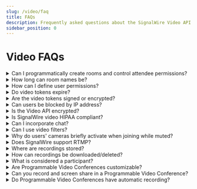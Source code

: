 ```yaml
---
slug: /video/faq 
title: FAQs
description: Frequently asked questions about the SignalWire Video API.
sidebar_position: 0
---
```



# Video FAQs

<details className={style.faq}>
  <summary>Can I programmatically create rooms and control attendee permissions?</summary>
  <p className={style.answer}>

Yes. Please check out our API reference to see how to create a [room with a prebuilt
UI](/rest/signalwire-rest/endpoints/video/create-video-conference) (a Programmable Video Conference) with
a [room without a prebuilt UI](/rest/signalwire-rest/endpoints/video/create-room).

  </p>
</details>

<details className={style.faq}>
<summary>How long can room names be?</summary>  
<p className={style.answer}>

Room names can be up to 100 characters, with a display name of up to 200 characters. Be sure to avoid using "/" in room names.

</p>  
</details>

<details className={style.faq}>
<summary>How can I define user permissions?</summary>  
<p className={style.answer}>

You define a user's permissions for a room when you generate their access token. See the [room_tokens](/rest/signalwire-rest/endpoints/video/create-room-token) API endpoint. Access tokens for Programmable Video Conferences are generated when the conference is created. The response object includes tokens for moderators and guests. Guest tokens will only have permissions to modify their own settings while moderators can effect their own settings, room settings, and settings for other participants.

</p>  
</details>

<details className={style.faq}>
<summary>Do video tokens expire?</summary>  
<p className={style.answer}>

No, by default all tokens will last indefinitely. You can alter the lifetime of your tokens using a variety of parameters, more detail [here](/rest/signalwire-rest/endpoints/video/create-room-token).

</p>  
</details>

<details className={style.faq}>
<summary>Are the video tokens signed or encrypted?</summary>  
<p className={style.answer}>

The video tokens are signed and are secure. Encryption cannot be implemented on the user-end without causing problems as SignalWire would then need to decrypt them.

</p>  
</details>

<details className={style.faq}>
<summary>Can users be blocked by IP address?</summary>  
<p className={style.answer}>

Not at the SignalWire/Token level. You would have to block them from your website/application.

</p>  
</details>

<details className={style.faq}>
<summary>Is the Video API encrypted?</summary>  
<p className={style.answer}>

Yes, it is encrypted through HTTPS and SRTP. WebRTC products are required to be encrypted!

</p>  
</details>

<details className={style.faq}>
<summary>Is SignalWire video HIPAA compliant?</summary>  
<p className={style.answer}>

Yes! You control access to video conferences via JWT tokens, recording is disabled by default and must be enabled manually, and recordings can be deleted from SignalWire.

</p>  
</details>

<details className={style.faq}>
<summary>Can I incorporate chat?</summary>  
<p className={style.answer}>

Yes! When building your website you will have to generate a unique token for the video room and the chat room, but both can exist on the same page.

</p>  
</details>

<details className={style.faq}>
<summary>Can I use video filters?</summary>  
<p className={style.answer}>

There is no native support for this at the moment, but you can certainly implement it yourself using the concept of [video overlays](/sdks/reference/browser-sdk/guides/video/video-overlays).

</p>  
</details>

<details className={style.faq}>
<summary>Why do users' cameras briefly activate when joining while muted?</summary>  
<p className={style.answer}>

SignalWire enumerates over all devices and 'checks' the devices where permissions allow. No video/audio data is transmitted during this test.

</p>  
</details>

<details className={style.faq}>
<summary>Does SignalWire support RTMP?</summary>  
<p className={style.answer}>

The Video API supports inbound RTMP via the [`play`](/docs/sdks/reference/browser-sdk/video/video-roomsession.mdx#play) method, and outbound RTMP via the [`startStream`](/sdks/reference/browser-sdk/video/video-roomsession.mdx#startstream) method.

</p>  
</details>

<details className={style.faq}>
<summary>Where are recordings stored?</summary>  
<p className={style.answer}>

Video Room recordings can be found in your [SignalWire Dashboard](https://signalwire.com/signin). Click on _Video_ in the left sidebar, then find a list of recordings under the _Recordings_ tab.

</p>  
</details>

<details className={style.faq}>
<summary>How can recordings be downloaded/deleted?</summary>  
<p className={style.answer}>

Video room recordings can be deleted or downloaded via your [SignalWire Dashboard](https://signalwire.com/signin) in the video recordings section or via the [API](/rest/signalwire-rest/endpoints/video/list-room-recordings-by-session).

</p>  
</details>

<details className={style.faq}>
<summary>What is considered a participant?</summary>  
<p className={style.answer}>

Any new member in the room - this could be a person who joined or a screen being shared.

</p>  
</details>

<details className={style.faq}>
<summary>Are Programmable Video Conferences customizable?</summary>  
<p className={style.answer}>

Yes! With Programmable Video Conferences, you can now change the background color, foreground color, primary color, success color, negative color, and switch from light mode to dark mode. See a demonstration in our [Programmable Video Conferences article](/video/getting-started/video-conferences#appearance-tab).

</p>  
</details>

<details className={style.faq}>
<summary>Can you record and screen share in a Programmable Video Conference?</summary>  
<p className={style.answer}>

Yes! Our [Programmable Video Conferences](/video/getting-started/video-conferences) allow for recording, screens sharing, moderator/guest access, room previews, and more, all with **no code required**. If you need further customizations, you can write custom code on top of the pre-built room with ease.

</p>  
</details>

<details className={style.faq}>
<summary>Do Programmable Video Conferences have automatic recording?</summary>  
<p className={style.answer}>

Yes, you can choose to start recording as soon as the room starts in the settings for [Programmable Video Conferences](/video/getting-started/video-conferences#settings-tab). Even if you do not select this, moderators will still have the ability to manually start and stop recording at their own discretion. Guests will not have this ability.

</p>  
</details>
